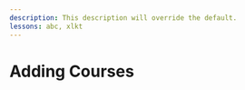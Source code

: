 ```yaml
---
description: This description will override the default.
lessons: abc, xlkt
---
```



# Adding Courses


<!-- <Loom src="https://www.loom.com/embed/76e66cd9b5c0435b9cb8ff3171004abf" /> -->

<ReadStatus frontMatter={frontMatter} />
